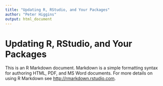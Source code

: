 ```yaml
---
title: "Updating R, RStudio, and Your Packages"
author: "Peter Higgins"
output: html_document
---
```



# Updating R, RStudio, and Your Packages

This is an R Markdown document. Markdown is a simple formatting syntax for authoring HTML, PDF, and MS Word documents. For more details on using R Markdown see <http://rmarkdown.rstudio.com>.

